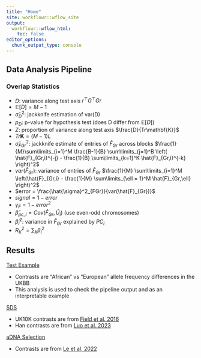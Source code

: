 ```yaml
---
title: "Home"
site: workflowr::wflow_site
output:
  workflowr::wflow_html:
    toc: false
editor_options:
  chunk_output_type: console
---
```


## Data Analysis Pipeline  

### Overlap Statistics  

- $D$: variance along test axis $r^\top G^\top G r$  
- $\mathbb{E}[D] = M - 1$  
- $\hat{\sigma}^2_{D}$: jackknife estimation of var(D)  
- $p_{D}$: p-value for hypothesis test (does D differ from $\mathbb{E}[D]$)  
- $Z$: proportion of variance along test axis $\frac{D}{Tr\mathbf{K}}$  
- $Tr\mathbf{K} = (M-1)L$  
- $\hat{\sigma}^2_{FGr}$: jackknife estimate of entries of $\hat{F}_{Gr}$ across blocks $\frac{1}{M}\sum\limits_{i=1}^M \frac{B-1}{B} \sum\limits_{j=1}^B \left( \hat{F}_{Gr,i}^{-j} - \frac{1}{B} \sum\limits_{k=1}^K \hat{F}_{Gr,i}^{-k} \right)^2$  
- $var(\hat{F}_{Gr})$: variance of entries of $\hat{F}_{Gr}$ $\frac{1}{M} \sum\limits_{i=1}^M \left(\hat{F}_{Gr,i} - \frac{1}{M} \sum\limits_{\ell = 1}^M \hat{F}_{Gr,\ell} \right)^2$  
- $error = \frac{\hat{\sigma}^2_{FGr}}{var(\hat{F}_{Gr})}$  
- $signal = 1 - error$  
- $\gamma_{F} = 1 - error^2$  
- $\hat{\beta}_{pc,i} = Cov(\hat{F}_{Gr}, \hat{U}_{i})$ (use even-odd chromosomes)  
- $\hat{\beta}_{i}^2$: variance in $\hat{F}_{Gr}$ explained by $PC_i$  
- $R^2_{K} = \sum_{K} \beta^2_i$  


## Results 

[Test Example](TestExample.html)  

- Contrasts are "African" vs "European" allele frequency differences in the UKBB  
- This analysis is used to check the pipeline output and as an interpretable example  

[SDS](SDS.html)  

- UK10K contrasts are from [Field et al. 2016](https://www.science.org/doi/10.1126/science.aag0776) 
- Han contrasts are from [Luo et al. 2023](https://www.sciencedirect.com/science/article/pii/S2095927323005558)  


[aDNA Selection](adnaSel.html)  

- Contrasts are from [Le et al. 2022](https://www.biorxiv.org/content/10.1101/2022.08.24.505188v1)
